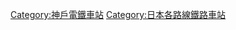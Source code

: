 {{DEFAULTSORT:Koen Toshi Line}}

[[Category:神戶電鐵車站|Category:神戶電鐵車站]]
[[Category:日本各路線鐵路車站|Category:日本各路線鐵路車站]]